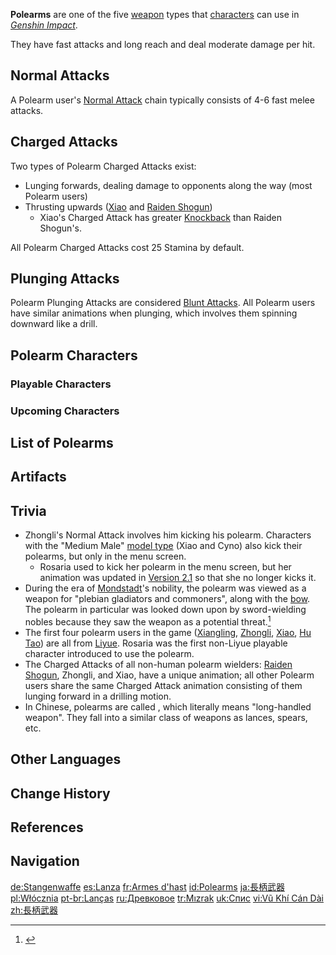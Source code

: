 {{Terminology Infobox
|image        = Icon Polearm.png
|type         = Weapon Types
|type2        = Game Systems
}}
'''Polearms''' are one of the five [[weapon]] types that [[characters]] can use in ''[[Genshin Impact]]''.

They have fast attacks and long reach and deal moderate damage per hit.

==Normal Attacks==
A Polearm user's [[Normal Attack]] chain typically consists of 4-6 fast melee attacks.

==Charged Attacks==
Two types of Polearm Charged Attacks exist:
* Lunging forwards, dealing damage to opponents along the way (most Polearm users)
* Thrusting upwards ([[Xiao]] and [[Raiden Shogun]])
** Xiao's Charged Attack has greater [[Knockback]] than Raiden Shogun's.

All Polearm Charged Attacks cost 25 Stamina by default.

==Plunging Attacks==
Polearm Plunging Attacks are considered [[Blunt Attack]]s. All Polearm users have similar animations when plunging, which involves them spinning downward like a drill.

==Polearm Characters==
===Playable Characters===
{{Characters by Category Table|Playable Characters&Polearm Characters|noweapon=1}}

===Upcoming Characters===
{{Characters by Category Table|Upcoming Characters&Polearm Characters|noweapon=1}}

==List of Polearms==
{{Weapons by Category Table|type=Polearms|not1=Unreleased Content}}

==Artifacts==
{{Artifacts by Category Table|Polearm Bonus Artifacts}}

==Trivia==
* Zhongli's Normal Attack involves him kicking his polearm. Characters with the "Medium Male" [[model type]] (Xiao and Cyno) also kick their polearms, but only in the menu screen.
** Rosaria used to kick her polearm in the menu screen, but her animation was updated in [[Version 2.1]] so that she no longer kicks it.
* During the era of [[Mondstadt]]'s nobility, the polearm was viewed as a weapon for "plebian gladiators and commoners", along with the [[Bows|bow]]. The polearm in particular was looked down upon by sword-wielding nobles because they saw the weapon as a potential threat.<ref>{{Ref/Weapon|Royal Spear}}</ref>
* The first four polearm users in the game ([[Xiangling]], [[Zhongli]], [[Xiao]], [[Hu Tao]]) are all from [[Liyue]]. Rosaria was the first non-Liyue playable character introduced to use the polearm.
* The Charged Attacks of all non-human polearm wielders: [[Raiden Shogun]], Zhongli, and Xiao, have a unique animation; all other Polearm users share the same Charged Attack animation consisting of them lunging forward in a drilling motion.
* In Chinese, polearms are called {{zh|长柄武器}}, which literally means "long-handled weapon". They fall into a similar class of weapons as lances, spears, etc.

==Other Languages==
{{Other Languages
|en      = Polearm
|zhs     = 长柄武器
|zhs_rm  = Chángbǐng Wǔqì
|zht     = 長柄武器
|zht_rm  = Chángbǐng Wǔqì
|zh_tl   = Long-handled Weapon
|ja      = 長柄武器
|ja_rm   = Nagae Buki
|ja_tl   = Long-handled Weapon
|ko      = 장병기
|ko_rm   = Jangbyeonggi
|ko_tl   = Long-handled Weapon
|es      = Lanza
|es_tl   = Spear
|fr      = Arme d'hast
|fr_tl   = Polearm
|ru      = Древковое оружие
|ru_tl   = Pole Weapon
|th      = หอก
|th_rm   = Hok
|th_tl   = Spear
|vi      = Vũ Khí Cán Dài
|vi_tl   = Long-handled Weapon
|de      = Stangenwaffe
|de_tl   = Polearm
|id      = Polearm
|pt      = Lança
|pt_tl   = Spear
|tr      = Mızrak
|tr_tl   = Spear
|it      = Lancia
|it_tl   = Spear
}}

==Change History==
{{Change History|1.0}}

==References==
{{Reflist}}

==Navigation==
{{Weapon Navbox|type=Polearms|state=collapsed}}
{{Genshin Navbox}}
[[Category:Polearms| ]]

[[de:Stangenwaffe]]
[[es:Lanza]]
[[fr:Armes d'hast]]
[[id:Polearms]]
[[ja:長柄武器]]
[[pl:Włócznia]]
[[pt-br:Lanças]]
[[ru:Древковое]]
[[tr:Mızrak]]
[[uk:Спис]]
[[vi:Vũ Khí Cán Dài]]
[[zh:長柄武器]]